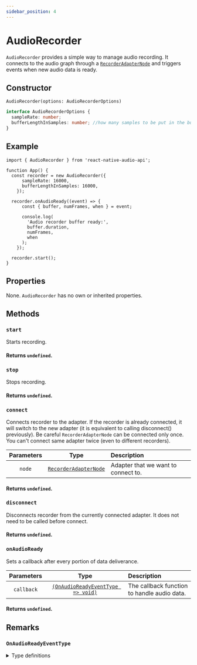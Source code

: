 ```yaml
---
sidebar_position: 4
---
```



# AudioRecorder

`AudioRecorder` provides a simple way to manage audio recording.
It connects to the audio graph through a [`RecorderAdapterNode`](/docs/sources/recorder-adapter-node) and triggers events when new audio data is ready.

## Constructor

`AudioRecorder(options: AudioRecorderOptions)`

```typescript
interface AudioRecorderOptions {
  sampleRate: number;
  bufferLengthInSamples: number; //how many samples to be put in the buffer
}
```

## Example

```tsx
import { AudioRecorder } from 'react-native-audio-api';

function App() {
  const recorder = new AudioRecorder({
      sampleRate: 16000,
      bufferLengthInSamples: 16000,
    });

  recorder.onAudioReady((event) => {
      const { buffer, numFrames, when } = event;

      console.log(
        'Audio recorder buffer ready:',
        buffer.duration,
        numFrames,
        when
      );
    });

  recorder.start();
}
```

## Properties
None. `AudioRecorder` has no own or inherited properties.

## Methods

### `start`

Starts recording.

#### Returns `undefined`.

### `stop`

Stops recording.

#### Returns `undefined`.

### `connect`

Connects recorder to the adapter. If the recorder is already connected, it will switch to the new adapter (it is equivalent to calling disconnect() previously).
Be careful `RecorderAdapterNode` can be connected only once. You can't connect same adapter twice (even to different recorders).

| Parameters | Type | Description |
| :---: | :---: | :---- |
| `node` | [`RecorderAdapterNode`](/docs/sources/recorder-adapter-node) | Adapter that we want to connect to. |

#### Returns `undefined`.

### `disconnect`

Disconnects recorder from the currently connected adapter. It does not need to be called before connect.

#### Returns `undefined`.

### `onAudioReady`

Sets a callback after every portion of data deliverance.

| Parameters | Type | Description |
| :---: | :---: | :---- |
| `callback` | [`(OnAudioReadyEventType => void)`](/docs/inputs/audio-recorder#onaudioreadyeventtype) | The callback function to handle audio data. |

#### Returns `undefined`.


## Remarks

### `OnAudioReadyEventType`

<details>
<summary>Type definitions</summary>
```typescript
interface OnAudioReadyEventType {
  buffer: AudioBuffer;
  numFrames: number; //number of frames in a buffer
}
```
</details>
